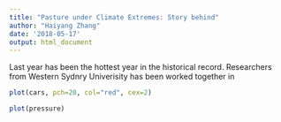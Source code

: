 ```yaml
---
title: "Pasture under Climate Extremes: Story behind"
author: "Haiyang Zhang"
date: '2018-05-17'
output: html_document
---
```


Last year has been the hottest year in the historical record. Researchers from Western Sydnry Univerisity has been worked together in 

```r
plot(cars, pch=20, col="red", cex=2)
```

    
```r
plot(pressure)
```

    

 